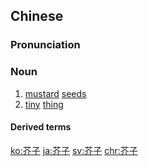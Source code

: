 ==Chinese==
{{zh-forms}}

===Pronunciation===
{{zh-pron
|m=jièzǐ
|cat=n
}}

===Noun===
{{zh-noun}}

# [[mustard]] [[seed]]s
# [[tiny]] [[thing]]

====Derived terms====
{{zh-der|芥子毒氣|芥子氣:jièzǐqì}}

[[ko:芥子]]
[[ja:芥子]]
[[sv:芥子]]
[[chr:芥子]]